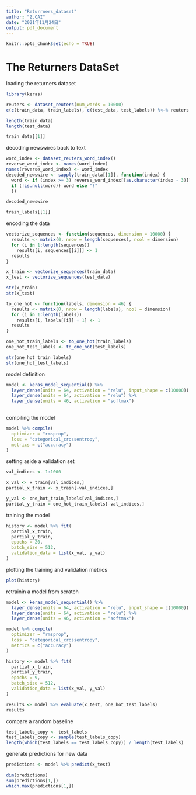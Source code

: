 ---
title: "Returrners_dataset"
author: "Z.CAI"
date: "2021年11月24日"
output: pdf_document
---

```{r setup, include=FALSE}
knitr::opts_chunk$set(echo = TRUE)
```


# The Returners DataSet

loading the returners dataset
```{r}
library(keras)

reuters <- dataset_reuters(num_words = 10000)
c(c(train_data, train_labels), c(test_data, test_labels)) %<-% reuters
```
```{r}
length(train_data)
length(test_data)
```
```{r}
train_data[[1]]
```

decoding newswires back to text
```{r}
word_index <- dataset_reuters_word_index()
reverse_word_index <- names(word_index) 
names(reverse_word_index) <- word_index
decoded_newswire <- sapply(train_data[[1]], function(index) {
  word <- if (index >= 3) reverse_word_index[[as.character(index - 3)]]
  if (!is.null(word)) word else "?" 
  })

decoded_newswire
```
```{r}
train_labels[[1]]
```
encoding the data
```{r}
vectorize_sequences <- function(sequences, dimension = 10000) { 
  results <- matrix(0, nrow = length(sequences), ncol = dimension) 
  for (i in 1:length(sequences))
    results[i, sequences[[i]]] <- 1 
  results
}

x_train <- vectorize_sequences(train_data) 
x_test <- vectorize_sequences(test_data)

str(x_train)
str(x_test)
```
```{r}
to_one_hot <- function(labels, dimension = 46) {
  results <- matrix(0, nrow = length(labels), ncol = dimension) 
  for (i in 1:length(labels))
    results[i, labels[[i]] + 1] <- 1
  results
}

one_hot_train_labels <- to_one_hot(train_labels)
one_hot_test_labels <- to_one_hot(test_labels)

str(one_hot_train_labels)
str(one_hot_test_labels)
```
model definition
```{r}
model <- keras_model_sequential() %>%
  layer_dense(units = 64, activation = "relu", input_shape = c(10000)) %>% 
  layer_dense(units = 64, activation = "relu") %>%
  layer_dense(units = 46, activation = "softmax")
    
```

compiling the model
```{r}
model %>% compile(
  optimizer = "rmsprop",
  loss = "categorical_crossentropy", 
  metrics = c("accuracy")
)
```

setting aside a validation set
```{r}
val_indices <- 1:1000

x_val <- x_train[val_indices,] 
partial_x_train <- x_train[-val_indices,]

y_val <- one_hot_train_labels[val_indices,] 
partial_y_train = one_hot_train_labels[-val_indices,]
```

training the model
```{r}
history <- model %>% fit(
  partial_x_train, 
  partial_y_train,
  epochs = 20,
  batch_size = 512,
  validation_data = list(x_val, y_val)
)
```
plotting the training and validation metrics
```{r}
plot(history)
```

retrainin a model from scratch
```{r}
model <- keras_model_sequential() %>%
  layer_dense(units = 64, activation = "relu", input_shape = c(10000)) %>% 
  layer_dense(units = 64, activation = "relu") %>%
  layer_dense(units = 46, activation = "softmax")

model %>% compile(
  optimizer = "rmsprop",
  loss = "categorical_crossentropy", 
  metrics = c("accuracy")
)

history <- model %>% fit(
  partial_x_train, 
  partial_y_train,
  epochs = 9,
  batch_size = 512,
  validation_data = list(x_val, y_val)
)

results <- model %>% evaluate(x_test, one_hot_test_labels)
results
```
compare a random baseline
```{r}
test_labels_copy <- test_labels
test_labels_copy <- sample(test_labels_copy)
length(which(test_labels == test_labels_copy)) / length(test_labels)
```
generate predictions for new data
```{r}
predictions <- model %>% predict(x_test)

dim(predictions)
sum(predictions[1,])
which.max(predictions[1,])
```
